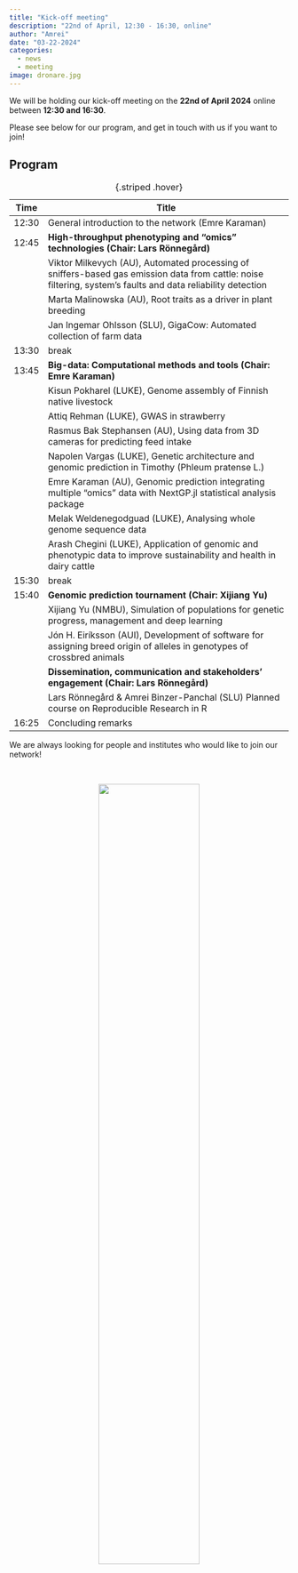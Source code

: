 ```yaml
---
title: "Kick-off meeting"
description: "22nd of April, 12:30 - 16:30, online"
author: "Amrei"
date: "03-22-2024"
categories:
  - news
  - meeting
image: dronare.jpg
---
```


We will be holding our kick-off meeting on the **22nd of April 2024** online between **12:30 and 16:30**. 

Please see below for our program, and get in touch with us if you want to join!


## Program

| Time | Title |
|--------|-------------------------------------------------------------|
| 12:30  | General introduction to the network (Emre Karaman)   |
|  12:45 | **High-throughput phenotyping and “omics” technologies (Chair: Lars Rönnegård)** |
 | |Viktor Milkevych (AU), Automated processing of sniffers-based gas emission data from cattle: noise filtering, system's faults and data reliability detection  |
|  | Marta Malinowska (AU), Root traits as a driver in plant breeding  |
|   |  Jan Ingemar Ohlsson (SLU), GigaCow: Automated collection of farm data    |
|  13:30 | break|
| 13:45 | **Big-data: Computational methods and tools (Chair: Emre Karaman)** |
|  |  Kisun Pokharel  (LUKE), Genome assembly of Finnish native livestock  |
|  |  Attiq Rehman (LUKE), GWAS in strawberry  |
|  |  Rasmus Bak Stephansen (AU), Using data from 3D cameras for predicting feed intake   |
|   |  Napolen Vargas (LUKE), Genetic architecture and genomic prediction in Timothy (Phleum pratense L.)   |
|   |  Emre Karaman (AU), Genomic prediction integrating multiple “omics” data with NextGP.jl statistical analysis package  |
|   |  Melak Weldenegodguad (LUKE), Analysing whole genome sequence data   |
|   |  Arash Chegini (LUKE), Application of genomic and phenotypic data to improve sustainability and health in dairy cattle   |
|  15:30 |  break  |
|  15:40 |  **Genomic prediction tournament (Chair: Xijiang Yu)**  |
|   |  Xijiang Yu (NMBU), Simulation of populations for genetic progress, management and deep learning   |
|   |  Jón H. Eiríksson (AUI), Development of software for assigning breed origin of alleles in genotypes of crossbred animals   |
|   |  **Dissemination, communication and stakeholders’ engagement (Chair: Lars Rönnegård)**  |
|   |  Lars Rönnegård & Amrei Binzer-Panchal (SLU) Planned course on Reproducible Research in R  |
| 16:25  |   Concluding remarks  |

:  {.striped .hover}

We are always looking for people and institutes who would like to join our network!

<br>
<center>
![](dronare.jpg){#id .class width=60%}